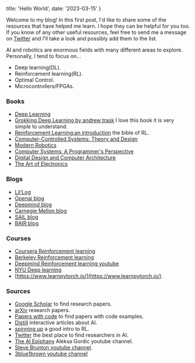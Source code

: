 
  title: 'Hello World',
  date: '2023-03-15'
}

Welcome to my blog! In this first post, I&apos;d like to share some of the resources 
that have helped me learn. I hope they can be helpful for you too. If you know 
of any other useful resources, feel free to send me a message on [Twitter](https://twitter.com/_Alefram_) and 
I&apos;ll take a look and possibly add them to the list.

AI and robotics are enormous fields with many different areas to explore. 
Personally, I tend to focus on...

- Deep learning(DL).
- Reinforcement learning(RL).
- Optimal Control.
- Microcontrollers/FPGAs.

### Books

- [Deep Learning](https://www.deeplearningbook.org/)
- [Grokking Deep Learning by andrew trask](https://www.deeplearningbook.org/) I love this book it is very simple to understand.
- [Reinforcement Learning:an introduction](https://web.stanford.edu/class/psych209/Readings/SuttonBartoIPRLBook2ndEd.pdf)
the bible of RL.
- [Computer-Controlled Systems: Theory and Design](https://www.amazon.com/Computer-Controlled-Systems-Theory-Design-3rd/dp/0133148998)
- [Modern Robotics](https://www.amazon.com/Modern-Robotics-Mechanics-Planning-Control/dp/1107156300)
- [Computer Systems: A Programmer's Perspective](https://www.amazon.com/Computer-Systems-Programmers-Perspective-3rd/dp/013409266X)
- [Digital Design and Computer Architecture](https://www.amazon.com/Digital-Design-Computer-Architecture-Harris/dp/0123944244)
- [The Art of Electronics](https://www.amazon.com/Art-Electronics-Paul-Horowitz/dp/0521809266)

### Blogs

- [Lil’Log](https://lilianweng.github.io/)
- [Openai blog](https://openai.com/blog/)
- [Deepmind blog](https://www.deepmind.com/blog)
- [Carnegie Mellon blog](https://blog.ml.cmu.edu/)
- [SAIL blog](http://ai.stanford.edu/blog/robotics/)
- [BAIR blog](https://bair.berkeley.edu/blog/)

### Courses

- [Coursera Reinforcement learning](https://www.coursera.org/specializations/reinforcement-learning)
- [Berkeley Reinforcement learning](http://rail.eecs.berkeley.edu/deeprlcourse/)
- [Deepmind Reinforcement learning youtube](https://www.youtube.com/watch?v=TCCjZe0y4Qc&list=PLqYmG7hTraZDVH599EItlEWsUOsJbAodm)
- [NYU Deep learning](https://atcold.github.io/NYU-DLSP21/)
- [https://www.learnpytorch.io/](https://www.learnpytorch.io/)

### Sources

- [Google Scholar](https://scholar.google.com/) to find research papers.
- [arXiv](https://arxiv.org/) research papers.
- [Papers with code](https://paperswithcode.com/) to find papers with code examples.
- [Distill](https://distill.pub/) interactive articles about AI.
- [spinning up](https://spinningup.openai.com/en/latest/) a good intro to RL.
- [Twitter](https://twitter.com) the best place to find researchers in AI.
- [The AI Epiphany](https://www.youtube.com/@TheAIEpiphany) Aleksa Gordic youtube channel.
- [Steve Brunton youtube channel](https://www.youtube.com/@Eigensteve).
- [3blue1brown youtube channel](https://www.youtube.com/c/3blue1brown?app=desktop)




 
